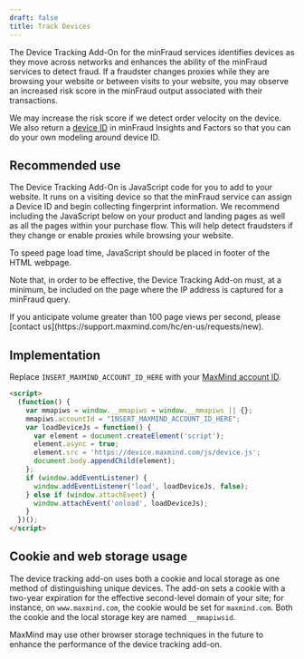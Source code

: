 ```yaml
---
draft: false
title: Track Devices
---
```


The Device Tracking Add-On for the minFraud services identifies devices as they
move across networks and enhances the ability of the minFraud services to detect
fraud. If a fraudster changes proxies while they are browsing your website or
between visits to your website, you may observe an increased risk score in the
minFraud output associated with their transactions.

We may increase the risk score if we detect order velocity on the device. We
also return a
[device ID](/minfraud/api-documentation/responses#schema--response--device__id)
in minFraud Insights and Factors so that you can do your own modeling around
device ID.

## Recommended use

The Device Tracking Add-On is JavaScript code for you to add to your website. It
runs on a visiting device so that the minFraud service can assign a Device ID
and begin collecting fingerprint information. We recommend including the
JavaScript below on your product and landing pages as well as all the pages
within your purchase flow. This will help detect fraudsters if they change or
enable proxies while browsing your website.

To speed page load time, JavaScript should be placed in footer of the HTML
webpage.

Note that, in order to be effective, the Device Tracking Add-on must, at a
minimum, be included on the page where the IP address is captured for a minFraud
query.

<Alert type="warning">
If you anticipate volume greater than 100 page views per second, please
[contact us](https://support.maxmind.com/hc/en-us/requests/new).
</Alert>

## Implementation

Replace `INSERT_MAXMIND_ACCOUNT_ID_HERE` with your
[MaxMind account ID](https://support.maxmind.com/hc/en-us/articles/4412951066779-Find-my-Account-ID).

```html
<script>
  (function() {
    var mmapiws = window.__mmapiws = window.__mmapiws || {};
    mmapiws.accountId = "INSERT_MAXMIND_ACCOUNT_ID_HERE";
    var loadDeviceJs = function() {
      var element = document.createElement('script');
      element.async = true;
      element.src = 'https://device.maxmind.com/js/device.js';
      document.body.appendChild(element);
    };
    if (window.addEventListener) {
      window.addEventListener('load', loadDeviceJs, false);
    } else if (window.attachEvent) {
      window.attachEvent('onload', loadDeviceJs);
    }
  })();
</script>
```

## Cookie and web storage usage

The device tracking add-on uses both a cookie and local storage as one method of
distinguishing unique devices. The add-on sets a cookie with a two-year
expiration for the effective second-level domain of your site; for instance, on
`www.maxmind.com`, the cookie would be set for `maxmind.com`. Both the cookie
and the local storage key are named `__mmapiwsid`.

MaxMind may use other browser storage techniques in the future to enhance the
performance of the device tracking add-on.
